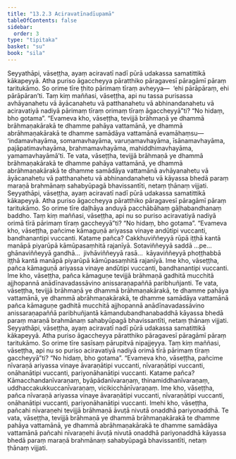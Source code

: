 ```yaml
---
title: "13.2.3 Aciravatīnadīupamā"
tableOfContents: false
sidebar:
  order: 3
type: "tipitaka"
basket: "su"
book: "sila"
---
```



<DynamicBreadcrumb />

<Division number="542" book="sila">

<Paragraph number="927" book="sila">
Seyyathāpi, vāseṭṭha, ayaṃ aciravatī nadī pūrā udakassa samatittikā kākapeyyā. Atha puriso āgaccheyya pāratthiko pāragavesī pāragāmī pāraṃ taritukāmo. So orime tīre ṭhito pārimaṃ tīraṃ avheyya—  ‘ehi pārāpāraṃ, ehi pārāpāran’ti.
</Paragraph>

</Division>
<Division number="543" book="sila">

<Paragraph number="928" book="sila">
Taṃ kiṃ maññasi, vāseṭṭha, api nu tassa purisassa avhāyanahetu vā āyācanahetu vā patthanahetu vā abhinandanahetu vā aciravatiyā nadiyā pārimaṃ tīraṃ orimaṃ tīraṃ āgaccheyyā”ti? “No hidaṃ, bho gotama”.
</Paragraph>

</Division>
<Division number="544" book="sila">

<Paragraph number="929" book="sila">
“Evameva kho, vāseṭṭha, tevijjā brāhmaṇā ye dhammā brāhmaṇakārakā te dhamme pahāya vattamānā, ye dhammā abrāhmaṇakārakā te dhamme samādāya vattamānā evamāhaṃsu—  ‘indamavhayāma, somamavhayāma, varuṇamavhayāma, īsānamavhayāma, pajāpatimavhayāma, brahmamavhayāma, mahiddhimavhayāma, yamamavhayāmā’ti.
</Paragraph>

<Paragraph number="930" book="sila">
Te vata, vāseṭṭha, tevijjā brāhmaṇā ye dhammā brāhmaṇakārakā te dhamme pahāya vattamānā, ye dhammā abrāhmaṇakārakā te dhamme samādāya vattamānā avhāyanahetu vā āyācanahetu vā patthanahetu vā abhinandanahetu vā kāyassa bhedā paraṃ maraṇā brahmānaṃ sahabyūpagā bhavissantīti, netaṃ ṭhānaṃ vijjati.
</Paragraph>

</Division>
<Division number="545" book="sila">

<Paragraph number="931" book="sila">
Seyyathāpi, vāseṭṭha, ayaṃ aciravatī nadī pūrā udakassa samatittikā kākapeyyā. Atha puriso āgaccheyya pāratthiko pāragavesī pāragāmī pāraṃ taritukāmo. So orime tīre daḷhāya anduyā pacchābāhaṃ gāḷhabandhanaṃ baddho.
</Paragraph>

<Paragraph number="932" book="sila">
Taṃ kiṃ maññasi, vāseṭṭha, api nu so puriso aciravatiyā nadiyā orimā tīrā pārimaṃ tīraṃ gaccheyyā”ti? “No hidaṃ, bho gotama”.
</Paragraph>

</Division>
<Division number="546" book="sila">

<Paragraph number="933" book="sila">
“Evameva kho, vāseṭṭha, pañcime kāmaguṇā ariyassa vinaye andūtipi vuccanti, bandhanantipi vuccanti. Katame pañca? Cakkhuviññeyyā rūpā iṭṭhā kantā manāpā piyarūpā kāmūpasaṃhitā rajanīyā. Sotaviññeyyā saddā …pe…  ghānaviññeyyā gandhā…  jivhāviññeyyā rasā…  kāyaviññeyyā phoṭṭhabbā iṭṭhā kantā manāpā piyarūpā kāmūpasaṃhitā rajanīyā.
</Paragraph>

<Paragraph number="934" book="sila">
Ime kho, vāseṭṭha, pañca kāmaguṇā ariyassa vinaye andūtipi vuccanti, bandhanantipi vuccanti. Ime kho, vāseṭṭha, pañca kāmaguṇe tevijjā brāhmaṇā gadhitā mucchitā ajjhopannā anādīnavadassāvino anissaraṇapaññā paribhuñjanti. Te vata, vāseṭṭha, tevijjā brāhmaṇā ye dhammā brāhmaṇakārakā, te dhamme pahāya vattamānā, ye dhammā abrāhmaṇakārakā, te dhamme samādāya vattamānā pañca kāmaguṇe gadhitā mucchitā ajjhopannā anādīnavadassāvino anissaraṇapaññā paribhuñjantā kāmandubandhanabaddhā kāyassa bhedā paraṃ maraṇā brahmānaṃ sahabyūpagā bhavissantīti, netaṃ ṭhānaṃ vijjati.
</Paragraph>

</Division>
<Division number="547" book="sila">

<Paragraph number="935" book="sila">
Seyyathāpi, vāseṭṭha, ayaṃ aciravatī nadī pūrā udakassa samatittikā kākapeyyā. Atha puriso āgaccheyya pāratthiko pāragavesī pāragāmī pāraṃ taritukāmo. So orime tīre sasīsaṃ pārupitvā nipajjeyya.
</Paragraph>

<Paragraph number="936" book="sila">
Taṃ kiṃ maññasi, vāseṭṭha, api nu so puriso aciravatiyā nadiyā orimā tīrā pārimaṃ tīraṃ gaccheyyā”ti? “No hidaṃ, bho gotama”.
</Paragraph>

</Division>
<Division number="548" book="sila">

<Paragraph number="937" book="sila">
“Evameva kho, vāseṭṭha, pañcime nīvaraṇā ariyassa vinaye āvaraṇātipi vuccanti, nīvaraṇātipi vuccanti, onāhanātipi vuccanti, pariyonāhanātipi vuccanti. Katame pañca? Kāmacchandanīvaraṇaṃ, byāpādanīvaraṇaṃ, thinamiddhanīvaraṇaṃ, uddhaccakukkuccanīvaraṇaṃ, vicikicchānīvaraṇaṃ. Ime kho, vāseṭṭha, pañca nīvaraṇā ariyassa vinaye āvaraṇātipi vuccanti, nīvaraṇātipi vuccanti, onāhanātipi vuccanti, pariyonāhanātipi vuccanti.
</Paragraph>

</Division>
<Division number="549" book="sila">

<Paragraph number="938" book="sila">
Imehi kho, vāseṭṭha, pañcahi nīvaraṇehi tevijjā brāhmaṇā āvuṭā nivutā onaddhā pariyonaddhā. Te vata, vāseṭṭha, tevijjā brāhmaṇā ye dhammā brāhmaṇakārakā te dhamme pahāya vattamānā, ye dhammā abrāhmaṇakārakā te dhamme samādāya vattamānā pañcahi nīvaraṇehi āvuṭā nivutā onaddhā pariyonaddhā kāyassa bhedā paraṃ maraṇā brahmānaṃ sahabyūpagā bhavissantīti, netaṃ ṭhānaṃ vijjati.
</Paragraph>
</Division>